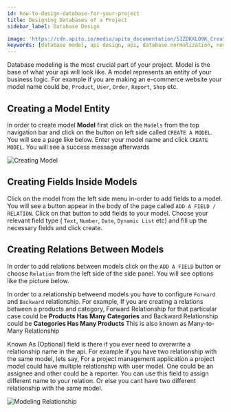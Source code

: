 ```yaml
---
id: how-to-design-database-for-your-project
title: Designing Databases of a Project
sidebar_label: Database Design

image: 'https://cdn.apito.io/media/apito_documentation/5IZDKXLO9K_Create_A_Model.png'
keywords: [database model, api design, api, database normalization, nosql, nosql database design]
---
```

<head>
  <meta property="og:type" content="article" />
</head>

Database modeling is the most crucial part of your project. Model is the base of what your api will look like.
A model represents an entity of your business logic. For example if you are making an e-commerce website your model name could be, `Product`, `User`, `Order`, `Report`, `Shop` etc.


## Creating a Model Entity

In order to create model **Model** first click on the `Models` from the top navigation bar and click on the button on left side called `CREATE A MODEL`.
You will see a page like below. Enter your model name and click `CREATE MODEL`. You will see a success message afterwards

<img alt='Creating Model' title='Creating Model' width='auto' height='auto' src='https://cdn.apito.io/media/apito_documentation/5IZDKXLO9K_Create_A_Model.png'  />

## Creating Fields Inside Models

Click on the model from the left side menu in-order to add fields to a model. You will see a button appear in the body of the page called `ADD A FIELD / RELATION`. Click on that button
to add fields to your model. Choose your relevant field type ( `Text`, `Number`, `Date`, `Dynamic List` etc) and fill up the necessary fields and click create.

## Creating Relations Between Models

In order to add relations between models click on the `ADD A FIELD` button or choose `Relation` from the left side of the side panel. You will see options like the picture below.

In order to a relationship betweend models you have to configure `Forward` and `Backward` relationship. For example, If you are creating a relations between a products and category,
Forward Relationship for that particular case could be **Products Has Many Categories** and Backward Relationship could be **Categories Has Many Products** This is also known as Many-to-Many Relationship

Known As (Optional) field is there if you ever need to overwrite a relationship name in the api. For example if you have two relationship with the same model, lets say,
For a project management application a project model could have multiple relationship with user model. One could be an assignee and other could be a reporter.
You can use this field to assign different name to your relation. Or else you cant have two different relationship with the same model.

<img alt='Modeling Relationship' width='auto' height='auto' src='https://cdn.apito.io/media/apito_documentation/C40KXDXNBH_Apito_Console___Creating_Relations.png' />


